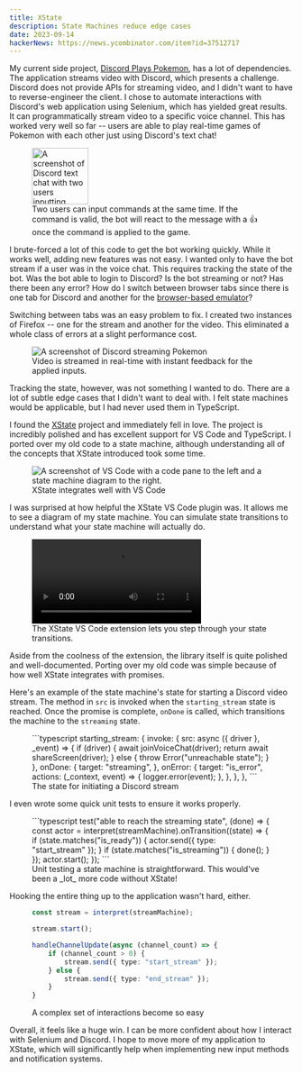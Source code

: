 ```yaml
---
title: XState
description: State Machines reduce edge cases
date: 2023-09-14
hackerNews: https://news.ycombinator.com/item?id=37512717
---
```



My current side project, [Discord Plays Pokemon](https://github.com/shepherdjerred/discord-plays-pokemon), has a lot of dependencies. The application streams video with Discord, which presents a challenge. Discord does not provide APIs for streaming video, and I didn't want to have to reverse-engineer the client. I chose to automate interactions with Discord's web application using Selenium, which has yielded great results. It can programmatically stream video to a specific voice channel. This has worked very well so far -- users are able to play real-time games of Pokemon with each other just using Discord's text chat!

<figure>
  <Image src={channel} alt="A screenshot of Discord text chat with two users inputting commands" height="100px" />
  <figcaption>
    Two users can input commands at the same time. If the command is valid, the bot will react to the message with a 👍
    once the command is applied to the game.
  </figcaption>
</figure>

I brute-forced a lot of this code to get the bot working quickly. While it works well, adding new features was not easy. I wanted only to have the bot stream if a user was in the voice chat. This requires tracking the state of the bot. Was the bot able to login to Discord? Is the bot streaming or not? Has there been any error? How do I switch between browser tabs since there is one tab for Discord and another for the [browser-based emulator](https://www.emulatorjs.com/)?

Switching between tabs was an easy problem to fix. I created two instances of Firefox -- one for the stream and another for the video. This eliminated a whole class of errors at a slight performance cost.

<figure>
  <Image src={game} alt="A screenshot of Discord streaming Pokemon" />
  <figcaption>Video is streamed in real-time with instant feedback for the applied inputs.</figcaption>
</figure>

Tracking the state, however, was not something I wanted to do. There are a lot of subtle edge cases that I didn't want to deal with. I felt state machines would be applicable, but I had never used them in TypeScript.

I found the [XState](https://xstate.js.org/) project and immediately fell in love. The project is incredibly polished and has excellent support for VS Code and TypeScript. I ported over my old code to a state machine, although understanding all of the concepts that XState introduced took some time.

<figure>
  <Image
    src={diagram}
    alt="A screenshot of VS Code with a code pane to the left and a state machine diagram to the right."
  />
  <figcaption>XState integrates well with VS Code</figcaption>
</figure>

I was surprised at how helpful the XState VS Code plugin was. It allows me to see a diagram of my state machine. You can simulate state transitions to understand what your state machine will actually do.

<figure>
  <video controls>
    <source src={simulation} type="video/mp4" />
  </video>
  <figcaption>The XState VS Code extension lets you step through your state transitions.</figcaption>
</figure>

Aside from the coolness of the extension, the library itself is quite polished and well-documented. Porting over my old code was simple because of how well XState integrates with promises.

Here's an example of the state machine's state for starting a Discord video stream. The method in `src` is invoked when the `starting_stream` state is reached. Once the promise is complete, `onDone` is called, which transitions the machine to the `streaming` state.

<figure>
```typescript
starting_stream: {
    invoke: {
    src: async ({ driver }, _event) => {
        if (driver) {
            await joinVoiceChat(driver);
            return await shareScreen(driver);
        } else {
            throw Error("unreachable state");
        }
    },
    onDone: {
        target: "streaming",
    },
    onError: {
        target: "is_error",
        actions: (_context, event) => {
            logger.error(event);
        },
      },
    },
},
```
  <figcaption>The state for initiating a Discord stream</figcaption>
</figure>

I even wrote some quick unit tests to ensure it works properly.

<figure>
```typescript
test("able to reach the streaming state", (done) => {
  const actor = interpret(streamMachine).onTransition((state) => {
    if (state.matches("is_ready")) {
      actor.send({ type: "start_stream" });
    }
    if (state.matches("is_streaming")) {
      done();
    }
  });
  actor.start();
});
```
  <figcaption>Unit testing a state machine is straightforward. This would've been a _lot_ more code without XState!</figcaption>
</figure>

Hooking the entire thing up to the application wasn't hard, either.

<figure>

```typescript
const stream = interpret(streamMachine);

stream.start();

handleChannelUpdate(async (channel_count) => {
    if (channel_count > 0) {
        stream.send({ type: "start_stream" });
    } else {
        stream.send({ type: "end_stream" });
    }
}

```

  <figcaption>A complex set of interactions become so easy</figcaption>
</figure>

Overall, it feels like a huge win. I can be more confident about how I interact with Selenium and Discord. I hope to move more of my application to XState, which will significantly help when implementing new input methods and notification systems.
